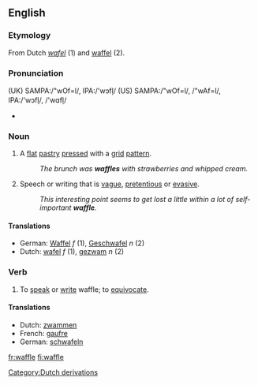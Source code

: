 ==English==
===Etymology===
[[Category:Dutch derivations]]
From Dutch ''[[wafel]]'' (1) and <!--possibly --> [[waffel]] (2).
===Pronunciation===
(UK) SAMPA:/"wOf=l/, IPA:/'w&#596;fl&#809;/
(US) SAMPA:/"wOf=l/, /"wAf=l/, IPA:/'w&#596;fl&#809;/, /'w&#593;fl&#809;/
*{{audio|en-us-waffle.ogg|Audio (US)}}

===Noun===
{{en-noun|waffle|waffles}}
{{wikipedia}}
#{{countable}} A [[flat]] [[pastry]] [[press]]ed with a [[grid]] [[pattern]].
#:''The brunch was '''waffles''' with strawberries and whipped cream.''
#{{uncountable}} Speech or writing that is [[vague]], [[pretentious]] or [[evasive]].
#:''This interesting point seems to get lost a little within a lot of self-important '''waffle'''.''
====Translations====
*German: [[Waffel]] ''f'' (1), [[Geschwafel]] ''n'' (2)
*Dutch: [[wafel]] ''f'' (1), [[gezwam]] ''n'' (2)

===Verb===
{{en-verb|waffle|waffles|waffled|waffling}}
#To [[speak]] or [[write]] waffle; to [[equivocate]].
====Translations====
{{top}}
*Dutch: [[zwammen]]
*French: [[gaufre]]
*German: [[schwafeln]]

[[fr:waffle]]
[[fi:waffle]]